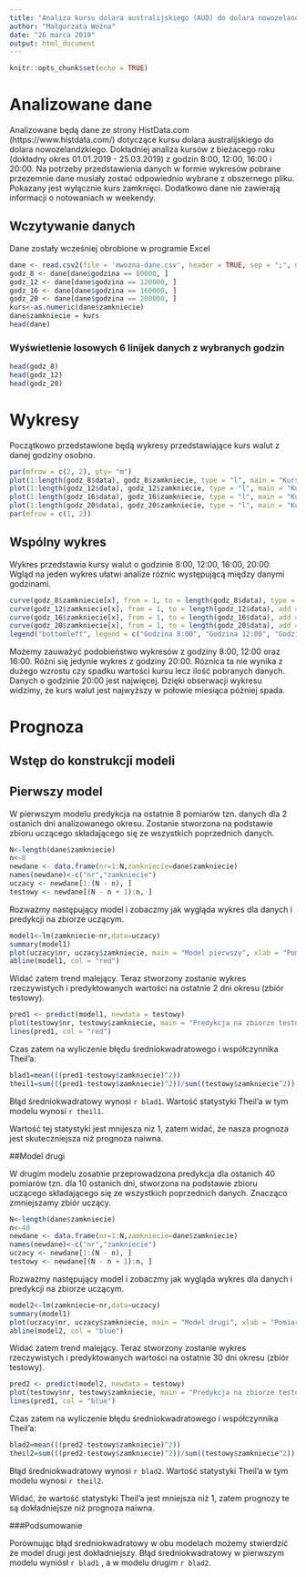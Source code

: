 ```yaml
---
title: "Analiza kursu dolara australijskiego (AUD) do dolara nowozelandzkiego (NZD)"
author: "Małgorzata Woźna"
date: "26 marca 2019"
output: html_document
---
```


```r
knitr::opts_chunk$set(echo = TRUE)
```

# Analizowane dane 

Analizowane będą dane ze strony HistData.com (https://www.histdata.com/) dotyczące kursu dolara australijskiego do dolara nowozelandzkiego. Dokładniej analiza kursów z bieżacego roku (dokładny okres 01.01.2019 - 25.03.2019) z godzin 8:00, 12:00, 16:00 i 20:00. Na potrzeby przedstawienia danych w formie wykresów pobrane przezemnie dane musiały zostać odpowiednio wybrane z obszernego pliku. Pokazany jest wyłącznie kurs zamknięci. Dodatkowo dane nie zawierają informacji o notowaniach w weekendy.

## Wczytywanie danych
Dane zostały wcześniej obrobione w programie Excel

```r
dane <- read.csv2(file = 'mwozna-dane.csv', header = TRUE, sep = ";", dec = ".")
godz_8 <- dane[dane$godzina == 80000, ]
godz_12 <- dane[dane$godzina == 120000, ]
godz_16 <- dane[dane$godzina == 160000, ]
godz_20 <- dane[dane$godzina == 200000, ]
kurs<-as.numeric(dane$zamkniecie)
dane$zamkniecie = kurs
head(dane)
```

### Wyświetlenie losowych 6 linijek danych z wybranych godzin
```r
head(godz_8)
head(godz_12)
head(godz_20)
```

# Wykresy

Początkowo przedstawione będą wykresy przedstawiające kurs walut z danej godziny osobno.

```r
par(mfrow = c(2, 2), pty= "m")
plot(1:length(godz_8$data), godz_8$zamkniecie, type = "l", main = "Kursy z 8:00", xlab = "Dzień", ylab = "Kurs", col="blue")
plot(1:length(godz_12$data), godz_12$zamkniecie, type = "l", main = "Kursy z 12:00", xlab = "Dzień", ylab = "Kurs", col="blue")
plot(1:length(godz_16$data), godz_16$zamkniecie, type = "l", main = "Kursy z 16:00", xlab = "Dzień", ylab = "Kurs", col="blue")
plot(1:length(godz_20$data), godz_20$zamkniecie, type = "l", main = "Kursy z 20:00", xlab = "Dzień", ylab = "Kurs", col="blue")
par(mfrow = c(1, 2))

```

## Wspólny wykres 
Wykres przedstawia kursy walut o godzinie 8:00, 12:00, 16:00, 20:00. Wgląd na jeden wykres ułatwi analize róznic występującą między danymi godzinami.

```r
curve(godz_8$zamkniecie[x], from = 1, to = length(godz_8$data), type = "l", xlab = "Dzień", ylab = "Kurs", col = "blue")
curve(godz_12$zamkniecie[x], from = 1, to = length(godz_12$data), add = TRUE, type = "l", xlab = "Dzień", ylab = "Kurs", col = "red")
curve(godz_16$zamkniecie[x], from = 1, to = length(godz_16$data), add = TRUE, type = "l", xlab = "Dzień", ylab = "Kurs", col = "brown")
curve(godz_20$zamkniecie[x], from = 1, to = length(godz_20$data), add = TRUE, type = "l", xlab = "Dzień", ylab = "Kurs", col = "yellow")
legend("bottomleft", legend = c("Godzina 8:00", "Godzina 12:00", "Godzina 16:00", "Godzina 20:00"), col = c("blue", "red", "brown", "yellow"), lwd = 1)
```

Możemy zauważyć podobieństwo wykresów z godziny 8:00, 12:00 oraz 16:00. Różni się jedynie wykres z godziny 20:00. Róznica ta nie wynika z dużego wzrostu czy spadku wartości kursu lecz ilość pobranych danych. Danych o godzinie 20:00 jest najwięcej. Dzięki obserwacji wykresu widzimy, że kurs walut jest najwyższy w połowie miesiąca póżniej spada.

# Prognoza


## Wstęp do konstrukcji modeli

## Pierwszy model

W pierwszym modelu predykcja na ostatnie 8 pomiarów tzn. danych dla 2 ostanich dni analizowanego okresu. Zostanie stworzona na podstawie zbioru uczącego składającego się ze wszystkich poprzednich danych.

```r
N<-length(dane$zamkniecie)
n<-8 
newdane <- data.frame(nr=1:N,zamkniecie=dane$zamkniecie)
names(newdane)<-c("nr","zamkniecie")
uczacy <- newdane[1:(N - n), ]
testowy <- newdane[(N - n + 1):n, ]
```

Rozważmy następujący model i zobaczmy jak wygląda wykres dla danych i predykcji na zbiorze uczącym. 

```r
model1<-lm(zamkniecie~nr,data=uczacy)
summary(model1)
plot(uczacy$nr, uczacy$zamkniecie, main = "Model pierwszy", xlab = "Pomiary", ylab = "Kurs zamknięcia")
abline(model1, col = "red")

```

Widać zatem trend malejący. Teraz stworzony zostanie wykres rzeczywistych i predyktowanych wartości na ostatnie 2 dni okresu (zbiór testowy).

```r
pred1 <- predict(model1, newdata = testowy)
plot(testowy$nr, testowy$zamkniecie, main = "Predykcja na zbiorze testowym", xlab = "Dzień okresu", ylab = "Zamknięcie")
lines(pred1, col = "red")

```

Czas zatem na wyliczenie błędu średniokwadratowego i współczynnika Theil'a: 

```r
blad1=mean(((pred1-testowy$zamkniecie)^2))
theil1=sum(((pred1-testowy$zamkniecie)^2))/sum((testowy$zamkniecie^2))
```

Błąd średniokwadratowy wynosi `r blad1`. Wartość statystyki Theil'a w tym modelu wynosi `r theil1`.

Wartość tej statystyki jest mnijesza niz 1, zatem widać, że nasza prognoza jest skuteczniejsza niż prognoza naiwna.

##Model drugi

W drugim modelu zosatnie przeprowadzona predykcja dla ostanich 40 pomiarów tzn. dla 10 ostanich dni, stworzona na podstawie zbioru uczącego składającego się ze wszystkich poprzednich danych. Znacząco zmniejszamy zbiór uczący.

```r
N<-length(dane$zamkniecie)
n<-40 
newdane <- data.frame(nr=1:N,zamkniecie=dane$zamkniecie)
names(newdane)<-c("nr","zamkniecie")
uczacy <- newdane[1:(N - n), ]
testowy <- newdane[(N - n + 1):n, ]
```
Rozważmy następujący model i zobaczmy jak wygląda wykres dla danych i predykcji na zbiorze uczącym. 

```r
model2<-lm(zamkniecie~nr,data=uczacy)
summary(model1)
plot(uczacy$nr, uczacy$zamkniecie, main = "Model drugi", xlab = "Pomiary", ylab = "Kurs zamknięcia")
abline(model2, col = "blue")

```

Widać zatem trend malejący. Teraz stworzony zostanie wykres rzeczywistych i predyktowanych wartości na ostatnie 30 dni okresu (zbiór testowy).

```r
pred2 <- predict(model2, newdata = testowy)
plot(testowy$nr, testowy$zamkniecie, main = "Predykcja na zbiorze testowym", xlab = "Dzień okresu", ylab = "Zamknięcie")
lines(pred1, col = "blue")

```

Czas zatem na wyliczenie błędu średniokwadratowego i współczynnika Theil'a: 

```r
blad2=mean(((pred2-testowy$zamkniecie)^2))
theil2=sum(((pred2-testowy$zamkniecie)^2))/sum((testowy$zamkniecie^2))
```

Błąd średniokwadratowy wynosi `r blad2`. Wartość statystyki Theil'a w tym modelu wynosi `r theil2`.

Widać, że wartość statystyki Theil'a jest mniejsza niż 1, zatem prognozy te są dokładniejsze niż prognoza naiwna.  

###Podsumowanie

Porównując błąd średniokwadratowy w obu modelach możemy stwierdzić że model drugi jest dokładniejszy. Błąd średniokwadratowy w pierwszym modelu wyniósł  `r blad1` , a w modelu drugim  `r blad2`.